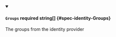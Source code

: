 
<details className="config-field" data-expandable="false" open>
<summary>

#### `Groups` <span className="config-field-required" data-required="false">required</span> <span className="config-field-type">string[]</span> <span className="config-field-default"></span> <span className="config-field-enum"></span> {#spec-identity-Groups}

The groups from the identity provider

</summary>



</details>
